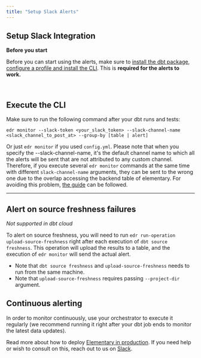 ```yaml
---
title: "Setup Slack Alerts"
---
```


## Setup Slack Integration

<Info>

**Before you start**

Before you can start using the alerts, make sure to [install the dbt package](/oss/quickstart/quickstart-cli-package), [configure a profile and install the CLI](/oss/quickstart/quickstart-cli).
This is **required for the alerts to work.**

<br />
</Info>

<Snippet file="setup-slack-integration.mdx" />

## Execute the CLI

Make sure to run the following command after your dbt runs and tests:

```
edr monitor --slack-token <your_slack_token> --slack-channel-name <slack_channel_to_post_at> --group-by [table | alert]
```

Or just `edr monitor` if you used `config.yml`. Please note that when you specify the --slack-channel-name, it's the
default channel name to which all the alerts will be sent that are not attributed to any custom channel. Therefore,
if you execute several `edr monitor` commands at the same time with different `slack-channel-name` arguments, they can
be sent to the wrong one due to the overlap accessing the backend table of elementary. For avoiding this problem,
[the guide](/oss/guides/alerts/alerts-configuration#custom-channel) can be followed.

---

## Alert on source freshness failures

_Not supported in dbt cloud_

To alert on source freshness, you will need to run `edr run-operation upload-source-freshness` right after each execution of `dbt source freshness`.
This operation will upload the results to a table, and the execution of `edr monitor` will send the actual alert.

- Note that `dbt source freshness` and `upload-source-freshness` needs to run from the same machine.
- Note that `upload-source-freshness` requires passing `--project-dir` argument.

## Continuous alerting

In order to monitor continuously, use your orchestrator to execute it regularly (we recommend running it right after
your dbt job ends to monitor the latest data updates).

Read more about how to deploy [Elementary in production](/oss/deployment-and-configuration/elementary-in-production).
If you need help or wish to consult on this, reach out to us
on [Slack](https://elementary-data.com/community).
